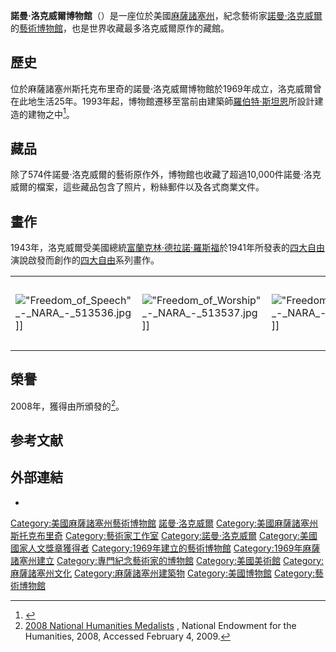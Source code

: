 {{Infobox museum
 |name          = 諾曼·洛克威爾博物館
 |native_name   = Norman Rockwell Museum
 |image         = Rockwell museum.jpg
 |imagesize     = 250
 |caption       = [[諾曼·洛克威爾博物館|諾曼·洛克威爾博物館]]建物外觀
 |map_type      = USA Massachusetts
 |map_type_zh   = 麻薩諸塞州
 |latitude      = 42.2879
 |longitude     = -73.3359
 |established   = 1969, 建於 1993
 |dissolved     =
 |location      = [[麻薩諸塞州|麻薩諸塞州]]{{tsl|en|Stockbridge, Massachusetts|斯托克布里奇（麻薩諸塞州）|斯托克布里奇}}<br />{{coord|42.2879|-73.3359|type:landmark_region:US-MA|display=inline,title}}
 |type          = 藝術博物館
 |visitors      = 
 |director      = 
 |curator       = 
 |publictransit =
 |website       = http://www.nrm.org
}}

'''諾曼·洛克威爾博物館'''（{{lang-en|Norman Rockwell Museum}}）是一座位於美國[[麻薩諸塞州|麻薩諸塞州]]{{tsl|en|Stockbridge, Massachusetts|斯托克布里奇（麻薩諸塞州）|斯托克布里奇}}，紀念藝術家[[諾曼·洛克威爾|諾曼·洛克威爾]]的[[藝術博物館|藝術博物館]]，也是世界收藏最多洛克威爾原作的藏館。

== 歷史 ==
位於麻薩諸塞州斯托克布里奇的諾曼·洛克威爾博物館於1969年成立，洛克威爾曾在此地生活25年。1993年起，博物館遷移至當前由建築師[[羅伯特·斯坦恩|羅伯特·斯坦恩]]所設計建造的建物之中<ref>{{cite web|url=http://query.nytimes.com/gst/fullpage.html?res=9F0CE2DA1131F930A25755C0A965958260&scp=5&sq=%22Four+Freedoms%22+Rockwell&st=nyt|title=On Picture-Perfect Day, a Norman Rockwell Museum Opens|accessdate=2008-04-08|date=1993-06-13|publisher=[[The_New_York_Times_Company|The New York Times Company]]|work=[[The_New_York_Times|The New York Times]]|author=Grimes, William|archive-date=2012-07-16|archive-url=https://archive.today/20120716133222/http://www.nytimes.com/1993/06/13/us/on-picture-perfect-day-a-norman-rockwell-museum-opens.html|dead-url=no}}</ref>。

==藏品==
除了574件諾曼·洛克威爾的藝術原作外，博物館也收藏了超過10,000件諾曼·洛克威爾的檔案，這些藏品包含了照片，粉絲郵件以及各式商業文件。

==畫作==
1943年，洛克威爾受美國總統[[富蘭克林·德拉諾·羅斯福|富蘭克林·德拉諾·羅斯福]]於1941年所發表的[[四大自由_(羅斯福)|四大自由]]演說啟發而創作的[[四大自由_(諾曼·洛克威爾)|四大自由]]系列畫作。

{|
|[[File:"Freedom_of_Speech"_-_NARA_-_513536.jpg|thumb]]]]
|[[File:"Freedom_of_Worship"_-_NARA_-_513537.jpg|thumb]]]]
|[[File:"Freedom_From_Want"_-_NARA_-_513539.jpg|thumb]]]]
|[[File:"Freedom_from_Fear"_-_NARA_-_513538.jpg|thumb]]]]
|}

==榮譽==
2008年，獲得由{{tsl|en|National Endowment for the Humanities|美國國家人文基金會}}所頒發的{{tsl|en|National Humanities Medal|美國國家人文獎章}}<ref name=NEH2008>[http://www.neh.gov/news/archive/2008_Medalists.html 2008 National Humanities Medalists] {{Webarchive|url=https://archive.today/20121214093544/http://www.neh.gov/news/archive/2008_Medalists.html |date=2012-12-14 }}, National Endowment for the Humanities, 2008, Accessed February 4, 2009.</ref>。

== 参考文献 ==
{{Reflist}}

== 外部連結 ==
{{Commons category|Norman Rockwell}}
* {{official|http://www.nrm.org/}}

{{Norman Rockwell}}

[[Category:美國麻薩諸塞州藝術博物館|Category:美國麻薩諸塞州藝術博物館]]
[[Category:美國麻薩諸塞州人物博物館|諾曼·洛克威爾]]
[[Category:美國麻薩諸塞州斯托克布里奇|Category:美國麻薩諸塞州斯托克布里奇]]
[[Category:藝術家工作室|Category:藝術家工作室]]
[[Category:諾曼·洛克威爾|Category:諾曼·洛克威爾]]
[[Category:美國國家人文獎章獲得者|Category:美國國家人文獎章獲得者]]
[[Category:1969年建立的藝術博物館|Category:1969年建立的藝術博物館]]
[[Category:1969年麻薩諸塞州建立|Category:1969年麻薩諸塞州建立]]
[[Category:專門紀念藝術家的博物館|Category:專門紀念藝術家的博物館]]
[[Category:美國美術館|Category:美國美術館]]
[[Category:麻薩諸塞州文化|Category:麻薩諸塞州文化]]
[[Category:麻薩諸塞州建築物|Category:麻薩諸塞州建築物]]
[[Category:美國博物館|Category:美國博物館]]
[[Category:藝術博物館|Category:藝術博物館]]